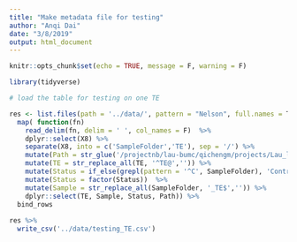 ```yaml
---
title: "Make metadata file for testing"
author: "Anqi Dai"
date: "3/8/2019"
output: html_document
---
```


```r
knitr::opts_chunk$set(echo = TRUE, message = F, warning = F)
```

```r
library(tidyverse)
```

```r
# load the table for testing on one TE

res <- list.files(path = '../data/', pattern = "Nelson", full.names = T) %>%
  map( function(fn) 
    read_delim(fn, delim = ' ', col_names = F)  %>%
    dplyr::select(X8) %>%
    separate(X8, into = c('SampleFolder','TE'), sep = '/') %>%
    mutate(Path = str_glue('/projectnb/lau-bumc/qichengm/projects/Lau_lab/human/HD_PD_project/miRNA/{SampleFolder}/{TE}'))  %>%
    mutate(TE = str_replace_all(TE, '^TE@','')) %>%
    mutate(Status = if_else(grepl(pattern = '^C', SampleFolder), 'Control', if_else(grepl(pattern = '^P', SampleFolder), 'Parkinsons','Huntingtons'))) %>%
    mutate(Status = factor(Status))  %>%
    mutate(Sample = str_replace_all(SampleFolder, '_TE$','')) %>%
    dplyr::select(TE, Sample, Status, Path)) %>%
  bind_rows
 
res %>%
  write_csv('../data/testing_TE.csv')


```

